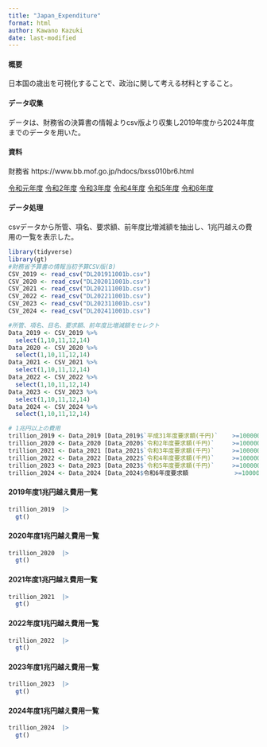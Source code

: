 ---
title: "Japan_Expenditure"
format: html
author: Kawano Kazuki 
date: last-modified
---

#### 概要

日本国の歳出を可視化することで、政治に関して考える材料とすること。

#### データ収集

データは、財務省の決算書の情報よりcsv版より収集し2019年度から2024年度までのデータを用いた。

#### 資料
財務省 https://www.bb.mof.go.jp/hdocs/bxss010br6.html

[令和元年度](https://www.bb.mof.go.jp/server/2019/csv/DL201911001.zip)
[令和2年度](https://www.bb.mof.go.jp/server/2020/csv/DL202011001.zip)
[令和3年度](https://www.bb.mof.go.jp/server/2021/csv/DL202111001.zip)
[令和4年度](https://www.bb.mof.go.jp/server/2022/csv/DL202211001.zip)
[令和5年度](https://www.bb.mof.go.jp/server/2023/csv/DL202311001.zip)
[令和6年度](https://www.bb.mof.go.jp/server/2024/csv/DL202411001.zip)


#### データ処理

csvデータから所管、項名、要求額、前年度比増減額を抽出し、1兆円越えの費用の一覧を表示した。

```{r, message = FALSE}
library(tidyverse)
library(gt)
#財務省予算書の情報当初予算CSV版(B)
CSV_2019 <- read_csv("DL201911001b.csv")
CSV_2020 <- read_csv("DL202011001b.csv")
CSV_2021 <- read_csv("DL202111001b.csv")
CSV_2022 <- read_csv("DL202211001b.csv")
CSV_2023 <- read_csv("DL202311001b.csv")
CSV_2024 <- read_csv("DL202411001b.csv")
```

```{r}
#所管、項名、目名、要求額、前年度比増減額をセレクト
Data_2019 <- CSV_2019 %>%
  select(1,10,11,12,14)
Data_2020 <- CSV_2020 %>%
  select(1,10,11,12,14)
Data_2021 <- CSV_2021 %>%
  select(1,10,11,12,14)
Data_2022 <- CSV_2022 %>%
  select(1,10,11,12,14)
Data_2023 <- CSV_2023 %>%
  select(1,10,11,12,14)
Data_2024 <- CSV_2024 %>%
  select(1,10,11,12,14)
```

```{r}
# 1兆円以上の費用
trillion_2019 <- Data_2019 [Data_2019$`平成31年度要求額(千円)`    >=1000000000,]
trillion_2020 <- Data_2020 [Data_2020$`令和2年度要求額(千円)`     >=1000000000,] 
trillion_2021 <- Data_2021 [Data_2021$`令和3年度要求額(千円)`     >=1000000000,] 
trillion_2022 <- Data_2022 [Data_2022$`令和4年度要求額(千円)`     >=1000000000,]
trillion_2023 <- Data_2023 [Data_2023$`令和5年度要求額(千円)`     >=1000000000,]
trillion_2024 <- Data_2024 [Data_2024$令和6年度要求額             >=1000000000,]
```

#### 2019年度1兆円越え費用一覧

```{r}
trillion_2019  |>
  gt()
```

#### 2020年度1兆円越え費用一覧

```{r}
trillion_2020  |>
  gt()
```

#### 2021年度1兆円越え費用一覧

```{r}
trillion_2021  |>
  gt()
```

#### 2022年度1兆円越え費用一覧

```{r}
trillion_2022  |>
  gt()
```

#### 2023年度1兆円越え費用一覧

```{r}
trillion_2023  |>
  gt()
```

#### 2024年度1兆円越え費用一覧

```{r}
trillion_2024  |>
  gt()
```
